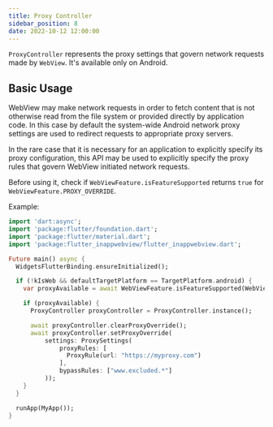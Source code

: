 ```yaml
---
title: Proxy Controller
sidebar_position: 8
date: 2022-10-12 12:00:00
---
```



<SupportedPlatforms
    platforms={[Platform.Android]}></SupportedPlatforms>

`ProxyController` represents the proxy settings that govern network requests made by `WebView`.
It's available only on Android.

## Basic Usage

WebView may make network requests in order to fetch content that is not otherwise read from the file system or provided directly by application code.
In this case by default the system-wide Android network proxy settings are used to redirect requests to appropriate proxy servers.

In the rare case that it is necessary for an application to explicitly specify its proxy configuration,
this API may be used to explicitly specify the proxy rules that govern WebView initiated network requests.

Before using it, check if `WebViewFeature.isFeatureSupported` returns `true` for `WebViewFeature.PROXY_OVERRIDE`.

Example:
```dart
import 'dart:async';
import 'package:flutter/foundation.dart';
import 'package:flutter/material.dart';
import 'package:flutter_inappwebview/flutter_inappwebview.dart';

Future main() async {
  WidgetsFlutterBinding.ensureInitialized();

  if (!kIsWeb && defaultTargetPlatform == TargetPlatform.android) {
    var proxyAvailable = await WebViewFeature.isFeatureSupported(WebViewFeature.PROXY_OVERRIDE);

    if (proxyAvailable) {
      ProxyController proxyController = ProxyController.instance();

      await proxyController.clearProxyOverride();
      await proxyController.setProxyOverride(
          settings: ProxySettings(
              proxyRules: [
                ProxyRule(url: "https://myproxy.com")
              ],
              bypassRules: ["www.excluded.*"]
          ));
    }
  }

  runApp(MyApp());
}
```
